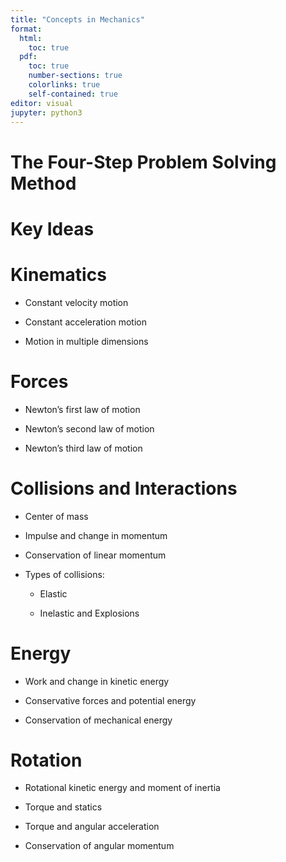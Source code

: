 ```yaml
---
title: "Concepts in Mechanics"
format: 
  html:
    toc: true
  pdf:
    toc: true
    number-sections: true
    colorlinks: true
    self-contained: true
editor: visual
jupyter: python3
---
```


# The Four-Step Problem Solving Method {#fourstepmethod}

# Key Ideas {#keyideas}

::: panel-tabset
# Kinematics

-   Constant velocity motion

-   Constant acceleration motion

-   Motion in multiple dimensions

# Forces

-   Newton's first law of motion

-   Newton's second law of motion

-   Newton's third law of motion

# Collisions and Interactions

-   Center of mass

-   Impulse and change in momentum

-   Conservation of linear momentum

-   Types of collisions:

    -   Elastic

    -   Inelastic and Explosions

# Energy

-   Work and change in kinetic energy

-   Conservative forces and potential energy

-   Conservation of mechanical energy

# Rotation

-   Rotational kinetic energy and moment of inertia

-   Torque and statics

-   Torque and angular acceleration

-   Conservation of angular momentum
:::
